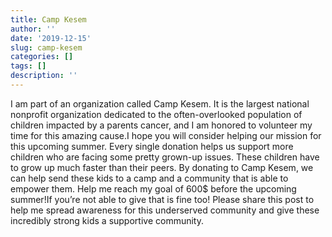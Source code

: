 ```yaml
---
title: Camp Kesem
author: ''
date: '2019-12-15'
slug: camp-kesem
categories: []
tags: []
description: ''
---
```

I am part of an organization called Camp Kesem. It is the largest national nonprofit organization dedicated to the often-overlooked population of children impacted by a parents cancer, and I am honored to volunteer my time for this amazing cause.I hope you will consider helping our mission for this upcoming summer. Every single donation helps us support more children who are facing some pretty grown-up issues. These children have to grow up much faster than their peers. By donating to Camp Kesem, we can help send these kids to a camp and a community that is able to empower them. Help me reach my goal of 600$ before the upcoming summer!If you’re not able to give that is fine too! Please share this post to help me spread awareness for this underserved community and give these incredibly strong kids a supportive community.